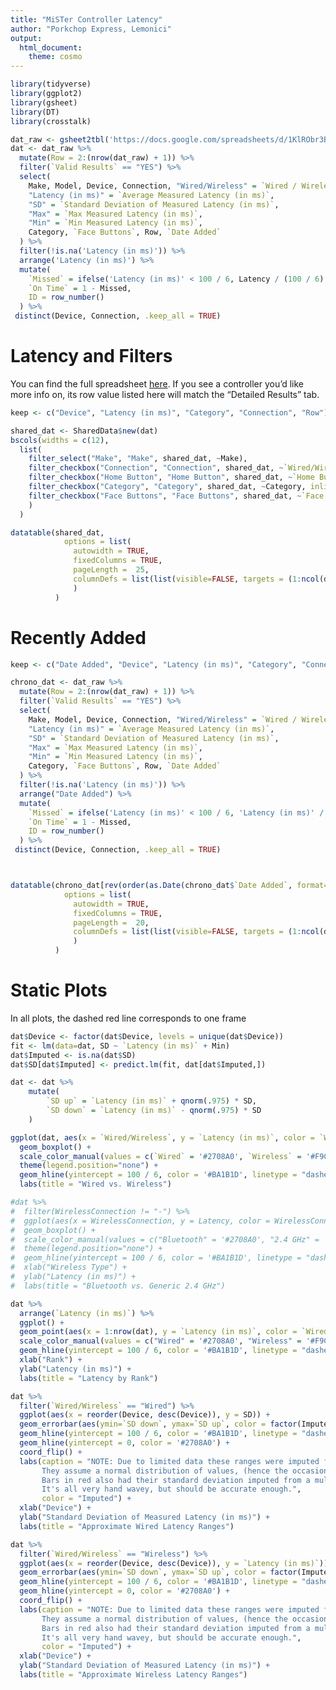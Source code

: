 ```yaml
---
title: "MiSTer Controller Latency"
author: "Porkchop Express, Lemonici"
output:
  html_document:
    theme: cosmo
---
```


```r
library(tidyverse)
library(ggplot2)
library(gsheet)
library(DT)
library(crosstalk)
```


```r
dat_raw <- gsheet2tbl('https://docs.google.com/spreadsheets/d/1KlRObr3Be4zLch7Zyqg6qCJzGuhyGmXaOIUrpfncXIM/edit#gid=0')
dat <- dat_raw %>%
  mutate(Row = 2:(nrow(dat_raw) + 1)) %>%
  filter(`Valid Results` == "YES") %>%
  select(
    Make, Model, Device, Connection, "Wired/Wireless" = `Wired / Wireless`, "WirelessConnection" = `Wireless Connection`, `Home Button`,
    "Latency (in ms)" = `Average Measured Latency (in ms)`,
    "SD" = `Standard Deviation of Measured Latency (in ms)`,
    "Max" = `Max Measured Latency (in ms)`,
    "Min" = `Min Measured Latency (in ms)`,
    Category, `Face Buttons`, Row, `Date Added`
  ) %>%
  filter(!is.na('Latency (in ms)')) %>%
  arrange('Latency (in ms)') %>%
  mutate(
    `Missed` = ifelse('Latency (in ms)' < 100 / 6, Latency / (100 / 6), 1),
    `On Time` = 1 - Missed,
    ID = row_number()
  ) %>%
 distinct(Device, Connection, .keep_all = TRUE)
```

# Latency and Filters

You can find the full spreadsheet [here](https://docs.google.com/spreadsheets/d/1KlRObr3Be4zLch7Zyqg6qCJzGuhyGmXaOIUrpfncXIM/edit#gid=0). If you see a controller you'd like more info on, its row value listed here will match the "Detailed Results" tab.

```r
keep <- c("Device", "Latency (in ms)", "Category", "Connection", "Row")

shared_dat <- SharedData$new(dat)
bscols(widths = c(12),
  list(
    filter_select("Make", "Make", shared_dat, ~Make),
    filter_checkbox("Connection", "Connection", shared_dat, ~`Wired/Wireless`, inline = TRUE),
    filter_checkbox("Home Button", "Home Button", shared_dat, ~`Home Button`, inline = TRUE),
    filter_checkbox("Category", "Category", shared_dat, ~Category, inline = TRUE),
    filter_checkbox("Face Buttons", "Face Buttons", shared_dat, ~`Face Buttons`, inline = TRUE)
    )
  )

datatable(shared_dat,
            options = list(
              autowidth = TRUE,
              fixedColumns = TRUE,
              pageLength =  25,
              columnDefs = list(list(visible=FALSE, targets = (1:ncol(dat))[! names(dat) %in% keep]))
              )
          )
```

# Recently Added

```r
keep <- c("Date Added", "Device", "Latency (in ms)", "Category", "Connection", "Row")

chrono_dat <- dat_raw %>%
  mutate(Row = 2:(nrow(dat_raw) + 1)) %>%
  filter(`Valid Results` == "YES") %>%
  select(
    Make, Model, Device, Connection, "Wired/Wireless" = `Wired / Wireless`, "WirelessConnection" = `Wireless Connection`, `Home Button`,
    "Latency (in ms)" = `Average Measured Latency (in ms)`,
    "SD" = `Standard Deviation of Measured Latency (in ms)`,
    "Max" = `Max Measured Latency (in ms)`,
    "Min" = `Min Measured Latency (in ms)`,
    Category, `Face Buttons`, Row, `Date Added`
  ) %>%
  filter(!is.na('Latency (in ms)')) %>%
  arrange("Date Added") %>%
  mutate(
    `Missed` = ifelse('Latency (in ms)' < 100 / 6, 'Latency (in ms)' / (100 / 6), 1),
    `On Time` = 1 - Missed,
    ID = row_number()
  ) %>%
 distinct(Device, Connection, .keep_all = TRUE)



datatable(chrono_dat[rev(order(as.Date(chrono_dat$`Date Added`, format="%m/%d/%Y"))),], 
            options = list(
              autowidth = TRUE,
              fixedColumns = TRUE,
              pageLength =  20,
              columnDefs = list(list(visible=FALSE, targets = (1:ncol(dat))[! names(dat) %in% keep]))
              )
          )
```

# Static Plots

In all plots, the dashed red line corresponds to one frame

```r
dat$Device <- factor(dat$Device, levels = unique(dat$Device))
fit <- lm(data=dat, SD ~ `Latency (in ms)` + Min)
dat$Imputed <- is.na(dat$SD)
dat$SD[dat$Imputed] <- predict.lm(fit, dat[dat$Imputed,])

dat <- dat %>%
    mutate(
        `SD up` = `Latency (in ms)` + qnorm(.975) * SD,
        `SD down` = `Latency (in ms)` - qnorm(.975) * SD
    )
```


```r
ggplot(dat, aes(x = `Wired/Wireless`, y = `Latency (in ms)`, color = `Wired/Wireless`)) +
  geom_boxplot() +
  scale_color_manual(values = c(`Wired` = '#2708A0', `Wireless` = '#F9C80E')) +
  theme(legend.position="none") +
  geom_hline(yintercept = 100 / 6, color = '#BA1B1D', linetype = "dashed") +
  labs(title = "Wired vs. Wireless")
```


```r
#dat %>%
#  filter(WirelessConnection != "-") %>%
#  ggplot(aes(x = WirelessConnection, y = Latency, color = WirelessConnection)) +
#  geom_boxplot() +
#  scale_color_manual(values = c("Bluetooth" = '#2708A0', "2.4 GHz" = '#F9C80E')) +
#  theme(legend.position="none") +
#  geom_hline(yintercept = 100 / 6, color = '#BA1B1D', linetype = "dashed") +
#  xlab("Wireless Type") +
#  ylab("Latency (in ms)") +
#  labs(title = "Bluetooth vs. Generic 2.4 GHz")
```


```r
dat %>%
  arrange(`Latency (in ms)`) %>%
  ggplot() +
  geom_point(aes(x = 1:nrow(dat), y = `Latency (in ms)`, color = `Wired/Wireless`)) +
  scale_color_manual(values = c("Wired" = '#2708A0', "Wireless" = '#F9C80E')) +
  geom_hline(yintercept = 100 / 6, color = '#BA1B1D', linetype = "dashed") +
  xlab("Rank") +
  ylab("Latency (in ms)") +
  labs(title = "Latency by Rank")
```


```r
dat %>%
  filter(`Wired/Wireless` == "Wired") %>%
  ggplot(aes(x = reorder(Device, desc(Device)), y = SD)) +
  geom_errorbar(aes(ymin=`SD down`, ymax=`SD up`, color = factor(Imputed, levels = c(TRUE, FALSE)))) +
  geom_hline(yintercept = 100 / 6, color = '#BA1B1D', linetype = "dashed") +
  geom_hline(yintercept = 0, color = '#2708A0') +
  coord_flip() +
  labs(caption = "NOTE: Due to limited data these ranges were imputed from the mean and standard deviation.
       They assume a normal distribution of values, (hence the occasional negative).
       Bars in red also had their standard deviation imputed from a multiple linear regression model.
       It's all very hand wavey, but should be accurate enough.",
       color = "Imputed") +
  xlab("Device") +
  ylab("Standard Deviation of Measured Latency (in ms)") +
  labs(title = "Approximate Wired Latency Ranges")
```


```r
dat %>%
  filter(`Wired/Wireless` == "Wireless") %>%
  ggplot(aes(x = reorder(Device, desc(Device)), y = `Latency (in ms)`)) +
  geom_errorbar(aes(ymin=`SD down`, ymax=`SD up`, color = factor(Imputed, levels = c(TRUE, FALSE)))) +
  geom_hline(yintercept = 100 / 6, color = '#BA1B1D', linetype = "dashed") +
  geom_hline(yintercept = 0, color = '#2708A0') +
  coord_flip() +
  labs(caption = "NOTE: Due to limited data these ranges were imputed from the mean and standard deviation.
       They assume a normal distribution of values, (hence the occasional negative).
       Bars in red also had their standard deviation imputed from a multiple linear regression model.
       It's all very hand wavey, but should be accurate enough.",
       color = "Imputed") +
  xlab("Device") +
  ylab("Standard Deviation of Measured Latency (in ms)") +
  labs(title = "Approximate Wireless Latency Ranges")
```
